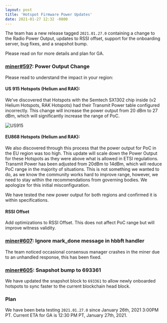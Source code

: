 ```yaml
---
layout: post
title: 'Hotspot Firmware Power Updates'
date: 2021-01-27 12:32 -0800
---
```


The team has a new release tagged `2021.01.27.0` containing a change to the Radio Power Output,
updates to RSSI offset, support for the onboarding server, bug fixes, and a snapshot bump.

Please read on for more details and plan for GA.

### [miner#597](https://github.com/helium/miner/pull/597): Power Output Change

Please read to understand the impact in your region:

#### US 915 Hotspots (Helium and RAK):

We’ve discovered that Hotspots with the Semtech SX1302 chip inside (v2 Helium Hotspots, RAK
Hotspots) had their Transmit Power table configured incorrectly. This change will increase the power
output from 20 dBm to 27 dBm, which will significantly increase the range of PoC.

![US915](./US915.png)

#### EU868 Hotspots (Helium and RAK):

We also discovered through this process that the power output for PoC in the EU region was too high.
This update will scale down the Power Output for these Hotspots as they were above what is allowed
in ETSI regulations. Transmit Power has been adjusted from 20dBm to 14dBm, which will reduce PoC
range in the majority of situations. This is not something we wanted to do, as we know the community
works hard to improve range, however, we need to stay within the recommendations from governing
bodies. We apologize for this initial misconfiguration.

We have tested the new power output for both regions and confirmed it is within specifications.

#### RSSI Offset

Add optimizations to RSSI Offset. This does not affect PoC range but will improve witness validity.

### [miner#607](https://github.com/helium/miner/pull/607): Ignore mark_done message in hbbft handler

The team noticed occasional consensus manager crashes in the miner due to an unhandled response,
this has been fixed.

### [miner#605](https://github.com/helium/miner/pull/605): Snapshot bump to 693361

We have updated the snapshot block to `693361` to allow newly onboarded hotspots to sync faster to
the current blockchain head block.

### Plan

We have been beta testing `2021.01.27.0` since January 26th, 2021 3:00PM PT. Current ETA for GA is
12:30 PM PT, January 27th, 2021.

